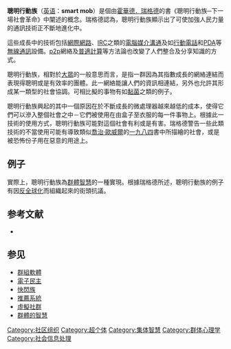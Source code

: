 {{Refimprove|time=2014-12-14T11:12:18+00:00}}
'''聰明行動族'''（[[英语|英语]]：'''smart mob'''）是個由[[霍華德．瑞格德|霍華德．瑞格德]]的書《聰明行動族─下一場社會革命》中闡述的概念。瑞格德認為，聰明行動族顯示出了可使加強人民力量的通訊技術正不斷地進化中。

這些成長中的技術包括[[網際網路|網際網路]]、[[IRC|IRC]]之類的[[電腦媒介溝通|電腦媒介溝通]]及如[[行動電話|行動電話]]和[[PDA|PDA]]等[[無線通訊|無線通訊]]設備。[[p2p|p2p]]網絡及[[普適計算|普適計算]]等方法論也改變了人們整合及分享知識的方式。

聰明行動族，相對於[[大眾|大眾]]的一般意思而言，是指一群因為其指數成長的網絡連結而表現得聰明或是有效率的團體。此一網絡能讓人們的資訊相連結，另外也允許其形成某一類型的社會協調。可相比擬的事物有如[[黏菌|黏菌]]之類的例子。

聰明行動族興起的其中一個原因在於不斷成長的微處理器越來越低的成本，使得它們可以滲入整個社會之中－它們被使用在由盒子至衣服的每一件事物上。根據此一技術的使用方式，聰明行動族可能對這個社會有利或是有害。瑞格德警告一些此類技術的不當使用可能有導致類似[[喬治·歐威爾|喬治·歐威爾]]的[[一九八四|一九八四]]書中所描繪的社會，或是被恐怖份子用在惡意的用途上。

==例子==
實際上，聰明行動族為[[群體智慧|群體智慧]]的一種實現。根據瑞格德所述，聰明行動族的例子有因[[反全球化|反全球化]]而組織起來的街頭抗議。

== 参考文献 ==
{{Reflist}}

* {{Cite book|title=聰明行動族─下一場社會革命|last=Rheingold|first=Howard|publisher=聯經|year=2006|isbn=9789570826715|others=譯者：張逸安}}

== 参见 ==
* [[群組軟體|群組軟體]]
* [[電子民主|電子民主]]
* [[快閃族|快閃族]]
* [[推薦系統|推薦系統]]
* [[虛擬社群|虛擬社群]]
* [[群體的智慧|群體的智慧]]

[[Category:社区组织|Category:社区组织]]
[[Category:超个体|Category:超个体]]
[[Category:集体智慧|Category:集体智慧]]
[[Category:群体心理学|Category:群体心理学]]
[[Category:社会信息处理|Category:社会信息处理]]

{{社会小作品}}